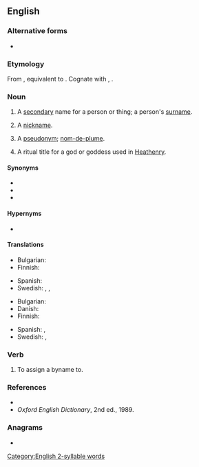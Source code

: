 {{also|by-name}}
==English==

===Alternative forms===
* {{l|en|by-name}}

===Etymology===
From {{etyl|enm|en}}, equivalent to {{prefix|en|by|name}}. Cognate with {{cog|nl|bijnaam||nickname}}, {{cog|de|Beiname||nickname, epithet}}.

===Noun===
{{en-noun}}

# {{lb|en|archaic|historical}} A [[secondary]] name for a person or thing; a person's [[surname]].
# {{lb|en|archaic|historical}} A [[nickname]].
# {{lb|en|UK|_|dialectal|Scotland}} A [[pseudonym]]; [[nom-de-plume]].
# {{lb|en|paganism}} A ritual title for a god or goddess used in [[Heathenry]].

====Synonyms====
* {{l|en|cognomen}}
* {{l|en|sobriquet}}
* {{l|en|to-name}}

====Hypernyms====
* {{l|en|name}}

====Translations====
{{trans-top|surname}}
* Bulgarian: {{t|bg|презиме|n}}
* Finnish: {{t+|fi|sukunimi}}
{{trans-mid}}
* Spanish: {{t+|es|apellido|m}}
* Swedish: {{t+|sv|släktnamn|n}}, {{t+|sv|tillnamn|n}}, {{qualifier|last name}} {{t+|sv|efternamn|n}}
{{trans-bottom}}

{{trans-top|nickname}}
* Bulgarian: {{t+|bg|прякор|m}}
* Danish: {{t|da|tilnavn|n}}
* Finnish: {{t+|fi|liikanimi}}
{{trans-mid}}
* Spanish: {{t+|es|apodo|m}}, {{t+|es|apelativo|m}}
* Swedish: {{t|sv|binamn|n}}, {{t+|sv|tillnamn|n}}
{{trans-bottom}}

===Verb===
{{en-verb|bynam}}

# {{lb|en|transitive|archaic}} To assign a byname to.

===References===
* {{R:OneLook}}
* ''Oxford English Dictionary'', 2nd ed., 1989.

===Anagrams===
* {{anagrams|en|baymen}}

[[Category:English 2-syllable words]]